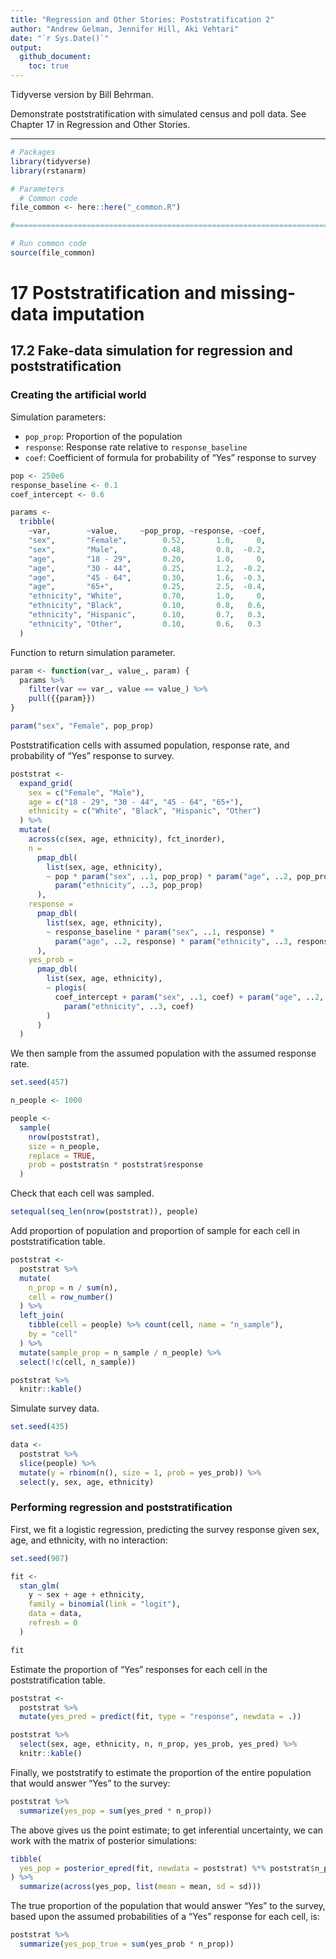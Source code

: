 ```yaml
---
title: "Regression and Other Stories: Poststratification 2"
author: "Andrew Gelman, Jennifer Hill, Aki Vehtari"
date: "`r Sys.Date()`"
output:
  github_document:
    toc: true
---
```

Tidyverse version by Bill Behrman.

Demonstrate poststratification with simulated census and poll data.
See Chapter 17 in Regression and Other Stories.

-------------

```r
# Packages
library(tidyverse)
library(rstanarm)

# Parameters
  # Common code
file_common <- here::here("_common.R")

#===============================================================================

# Run common code
source(file_common)
```

# 17 Poststratification and missing-data imputation

## 17.2 Fake-data simulation for regression and poststratification

### Creating the artificial world

Simulation parameters:

* `pop_prop`: Proportion of the population
* `response`: Response rate relative to `response_baseline`
* `coef`: Coefficient of formula for probability of "Yes" response to survey

```r
pop <- 250e6
response_baseline <- 0.1
coef_intercept <- 0.6

params <- 
  tribble(
    ~var,        ~value,     ~pop_prop, ~response, ~coef,
    "sex",       "Female",        0.52,       1.0,     0,
    "sex",       "Male",          0.48,       0.8,  -0.2,
    "age",       "18 - 29",       0.20,       1.0,     0,
    "age",       "30 - 44",       0.25,       1.2,  -0.2,
    "age",       "45 - 64",       0.30,       1.6,  -0.3,
    "age",       "65+",           0.25,       2.5,  -0.4,
    "ethnicity", "White",         0.70,       1.0,     0,
    "ethnicity", "Black",         0.10,       0.8,   0.6,
    "ethnicity", "Hispanic",      0.10,       0.7,   0.3,
    "ethnicity", "Other",         0.10,       0.6,   0.3
  )
```

Function to return simulation parameter.

```r
param <- function(var_, value_, param) {
  params %>% 
    filter(var == var_, value == value_) %>% 
    pull({{param}})
}

param("sex", "Female", pop_prop)
```

Poststratification cells with assumed population, response rate, and probability of "Yes" response to survey.

```r
poststrat <- 
  expand_grid(
    sex = c("Female", "Male"),
    age = c("18 - 29", "30 - 44", "45 - 64", "65+"),
    ethnicity = c("White", "Black", "Hispanic", "Other")
  ) %>% 
  mutate(
    across(c(sex, age, ethnicity), fct_inorder),
    n = 
      pmap_dbl(
        list(sex, age, ethnicity),
        ~ pop * param("sex", ..1, pop_prop) * param("age", ..2, pop_prop) *
          param("ethnicity", ..3, pop_prop)
      ),
    response =
      pmap_dbl(
        list(sex, age, ethnicity),
        ~ response_baseline * param("sex", ..1, response) *
          param("age", ..2, response) * param("ethnicity", ..3, response)
      ),
    yes_prob =
      pmap_dbl(
        list(sex, age, ethnicity),
        ~ plogis(
          coef_intercept + param("sex", ..1, coef) + param("age", ..2, coef) +
            param("ethnicity", ..3, coef)
        )
      )
  )
```

We then sample from the assumed population with the assumed response rate.

```r
set.seed(457)

n_people <- 1000

people <- 
  sample(
    nrow(poststrat),
    size = n_people,
    replace = TRUE, 
    prob = poststrat$n * poststrat$response
  )
```

Check that each cell was sampled.

```r
setequal(seq_len(nrow(poststrat)), people)
```

Add proportion of population and proportion of sample for each cell in poststratification table.

```r
poststrat <- 
  poststrat %>% 
  mutate(
    n_prop = n / sum(n),
    cell = row_number()
  ) %>% 
  left_join(
    tibble(cell = people) %>% count(cell, name = "n_sample"),
    by = "cell"
  ) %>% 
  mutate(sample_prop = n_sample / n_people) %>% 
  select(!c(cell, n_sample))

poststrat %>% 
  knitr::kable()
```

Simulate survey data.

```r
set.seed(435)

data <- 
  poststrat %>% 
  slice(people) %>% 
  mutate(y = rbinom(n(), size = 1, prob = yes_prob)) %>% 
  select(y, sex, age, ethnicity)
```

### Performing regression and poststratification

First, we fit a logistic regression, predicting the survey response given sex, age, and ethnicity, with no interaction:

```r
set.seed(907)

fit <- 
  stan_glm(
    y ~ sex + age + ethnicity,
    family = binomial(link = "logit"),
    data = data,
    refresh = 0
  )

fit
```

Estimate the proportion of "Yes" responses for each cell in the poststratification table.

```r
poststrat <- 
  poststrat %>% 
  mutate(yes_pred = predict(fit, type = "response", newdata = .))

poststrat %>% 
  select(sex, age, ethnicity, n, n_prop, yes_prob, yes_pred) %>% 
  knitr::kable()
```

Finally, we poststratify to estimate the proportion of the entire population that would answer "Yes" to the survey:

```r
poststrat %>% 
  summarize(yes_pop = sum(yes_pred * n_prop))
```

The above gives us the point estimate; to get inferential uncertainty, we can work with the matrix of posterior simulations:

```r
tibble(
  yes_pop = posterior_epred(fit, newdata = poststrat) %*% poststrat$n_prop
) %>% 
  summarize(across(yes_pop, list(mean = mean, sd = sd)))
```

The true proportion of the population that would answer "Yes" to the survey, based upon the assumed probabilities of a "Yes" response for each cell, is:

```r
poststrat %>% 
  summarize(yes_pop_true = sum(yes_prob * n_prop))
```

